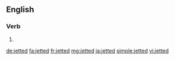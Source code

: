 ==English==

===Verb===
{{head|en}}

# {{en-past of|jet}}

[[de:jetted]]
[[fa:jetted]]
[[fr:jetted]]
[[mg:jetted]]
[[ja:jetted]]
[[simple:jetted]]
[[vi:jetted]]